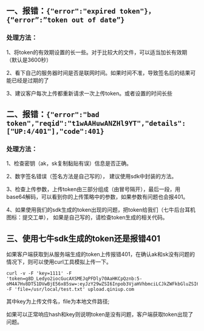 ## 一、报错：`{"error":"expired token"}，{“error”:”token out of date”}`

### 处理方法：

1、将token的有效期设置的长一些。对于比较大的文件，可以适当加长有效期（默认是3600秒）

2、看下自己的服务器时间是否是联网时间。如果时间不准，导致签名后的结果可能已经是过期的了

3、建议客户每次上传都重新请求一次上传token。或者设置的时间长些

## 二、报错：`{"error":"bad token","reqid":"t1wAAHuwANZHl9YT","details":["UP:4/401"],"code":401}`

### 处理方法：

1、检查密钥（ak，sk复制黏贴有误）信息是否正确。

2、数字签名错误（签名方法是自己写的）， 建议使用sdk中封装的方法。

3、检查上传参数，上传token由三部分组成（由冒号隔开），最后一段，用base64解码，可以看到你的上传策略中的参数，如果参数有问题也会报401。

4、如果使用我们的sdk生成的token出现的问题，把token给我们（七牛后台耳机图标：提交工单）， 如果是自己写的，请检查token生成的相关代码。

## 三、使用七牛sdk生成的token还是报错401

如果客户端获取到从服务端生成的token上传报错401，在确认ak和sk没有问题的情况下，则可以使用curl工具模拟上传一下。

    curl -v -F 'key=1111' -F 'token=g8D_Ledyo2iocGucAXSMEJqPFDly70AaHKCpQznb:5-oM4A7Hv8DTS1DVwBjE56x85sw=:eyJzY29wZSI6Inpob3VjaHVhbmciLCJkZWFkbGluZSI6MTQyNjc0NjY0Mn0=' -F 'file=/usr/local/test.txt' upload.qiniup.com

其中key为上传文件名，file为本地文件路径;

如果可以正常响应hash和key则说明token是没有问题，客户端获取token出现了问题。

